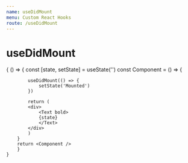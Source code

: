 ```yaml
---
name: useDidMount
menu: Custom React Hooks
route: /useDidMount
---
```




# useDidMount

<Playground>
    {
        () => {
        const [state, setState] = useState('')
        const Component = () => {

            useDidMount(() => {
                setState('Mounted')
            })

            return (
            <div>
                <Text bold>
                {state}
                </Text>
            </div>
            )
        }
        return <Component />
        }
    }

</Playground>
